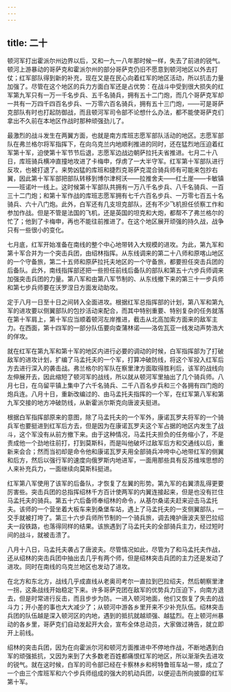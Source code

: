 ```yaml
---
---
---
```

title: 二十
---




顿河军打出霍派尔州边界以后，又和一九一八年那时候一样，失去了前进的锐气。顿河上游暴动的哥萨克和霍派尔州的部分哥萨克仍旧不愿意到顿河地区以外去打仗；红军部队得到新的补充，现在又是在民心向着红军的地区活动，所以抗击力量加强了。尽管在这个地区的兵力方面白军还是占优势：在战斗中受到很大损失的红军第九军只有一万一千名步兵、五千名骑兵，拥有五十二门炮，而几个哥萨克军却一共有一万四千四百名步兵、一万零六百名骑兵，拥有五十三门炮，——可是哥萨克部队有时也打起防御战，而且顿河军司令部不论想什么办法，都不能使哥萨克们拿出不久前在本地区作战时那种顽强劲儿了。

最激烈的战斗发生在两翼方面，也就是南方库班志愿军部队活动的地区。志愿军部队在弗兰格尔将军指挥下，在向乌克兰内地顺利推进的同时，还在猛烈地压迫着红军第十军，迫使第十军节节后退，志愿军边战边朝萨拉托夫省推进。七月二十八日，库班骑兵横冲直撞地攻进了卡梅申，俘虏了一大半守军。红军第十军部队进行反攻，也被打退了。来势凶猛的库班和捷烈克哥萨克混合骑兵师有可能来包抄右翼，因此第十军军部把部队转移到博尔津柯沃——拉推舍夫——红土崖——卡敏镇——班诺叶一线上。这时候第十军部队共拥有一万八千名步兵、八千名骑兵、一百三十二门炮；和第十军作战的库班志愿军拥有七千六百名步兵、一万零七百五十名骑兵、六十八门炮。此外，白军还有几支坦克部队，还有不少飞机担任侦察工作和参加作战。但是不管是法国的飞机，还是英国的坦克和大炮，都帮不了弗兰格尔的忙了；他到了卡梅申，再也不能往前推进了。在这个地区展开顽强的持久战，战争只有一些很小的变化。

七月底，红军开始准备在南线的整个中心地带转入大规模的进攻。为此，第九军和第十军合并为一个突击兵团，由绍林指挥。从东线调来的第二十八师和原喀山地区的一个守备旅，第二十五师和原萨拉托夫地区的一个守备旅，都要担任突击兵团的后备队。此外，南线指挥部还把一些担任前线后备队的部队和第五十六步兵师调来加强突击兵团的力量。第八军和由第八军节制的、从东线撤下来的第三十一步兵师和第七步兵师要在沃罗涅日方面发动助攻。

定于八月一日至十日之间转入全面进攻。根据红军总指挥部的计划，第八军和第九军的进攻要以侧翼部队的包抄活动来配合，而其中特别重要、特别复杂的任务就落在第十军肩上，第十军应当顺着顿河左岸推进，截击从北高加索方面来的敌军主力。在西面，第十四军的一部分队伍要向查蒲林诺——洛佐瓦亚一线发动声势浩大的佯攻。

就在红军在第九军和第十军的地区内进行必要的调动的时候，白军指挥部为了打破敌军的进攻计划，扩编了马孟托夫的一个军，打算冲破防线，将这个军投入红军后方去进行深入的袭击战。弗兰格尔的军队在察里津方面取得胜利后，该军的战线向左伸展开去，因此缩短了顿河军的战线，所以就从顿河军里抽出了几个骑兵师。八月七日，在乌留平镇上集中了六千名骑兵、二千八百名步兵和三个各拥有四门炮的炮兵连。八月十日，重新改编过的、由马孟托夫指挥的一个军，在红军第八军和第九军交接的地方冲破防线，从新霍派尔斯克向唐波夫挺进。

根据白军指挥部原来的意图，除了马孟托夫的一个军外，康诺瓦罗夫将军的一个骑兵军也要挺进到红军后方去，但是因为在康诺瓦罗夫这个军占据的地区内发生了战斗，这个军没有从前方撤下来。由于这种情况，马孟托夫担负的任务缩小了，不是责成他一个劲地往前打，打到莫斯科，而是叫他破坏过敌军后方和交通线以后，重新来会合；然而当初却是命令他和康诺瓦罗夫用全部骑兵冲垮中心地带红军的侧翼和后方，然后以强行军的速度向俄罗斯内地进军，一面用那些具有反苏维埃思想的人来补充兵力，一面继续向莫斯科挺进。

红军第八军使用了该军的后备队，才恢复了左翼的形势。第九军的右翼溃乱得更要厉害些。突击兵团的总指挥绍林千方百计使两军的内翼连接起来，但是也没有拦住马孟托夫的骑兵。第五十六后备师奉绍林的命令，从基尔桑诺夫赶来迎击马孟托夫。该师的一个营坐着大板车来到桑堡车站，遇上了马孟托夫的一支侧翼部队，一交手就被打垮了。第三十六步兵师所节制的一个骑兵旅，调去掩护唐波夫至巴拉绍夫一段铁路，也落得同样的结果。该旅遇到了马孟托夫的全部骑兵主力，经过短时间的战斗，就被击溃了。

八月十八日，马孟托夫袭占了唐波夫。尽管情况如此，尽管为了和马孟托夫作战，还从绍林的突击兵团中抽出去几乎有两个师，但是绍林突击兵团的主力还是发动了进攻。同时在南线的乌克兰地区也发动了进攻。

在北方和东北方，战线几乎成直线从老奥司考尔一直拉到巴拉绍夫，然后朝察里津一拐，这条战线开始稳定下来。许多哥萨克团在敌军的优势兵力压迫下，向南方退去，但是时常进行反击，而且步步为防。一进入顿河地面，他们又恢复了失去的战斗力；开小差的事也大大减少了；从顿河中游各乡里开来不少补充队伍。绍林突击兵团的队伍越是深入顿河区的内地，遇到的抵抗就越顽强、越猛烈。在上顿河州暴动的各乡里，哥萨克们自动发起开大会，宣布全体总动员，大家做过祷告，就立即开上前线。

绍林的突击兵团，因为在向霍派尔河和顿河方面推进中不停地作战，不断地遇到白军的顽强抵抗，又因为来到了大多数老百姓都痛恨红军的地区，所以渐渐失去进攻的锐气。就在这时候，白军的司令部已经在卡察林乡和柯特鲁班车站一带，成立了一个由三个库班军和六个步兵师组成的强大的机动兵团，以便迎击所向披靡的红军第十军。
